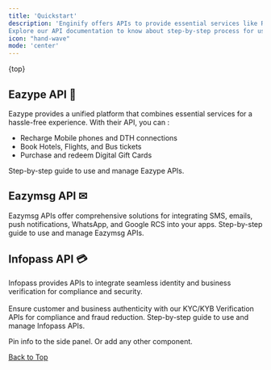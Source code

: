 ```yaml
---
title: 'Quickstart'
description: 'Enginify offers APIs to provide essential services like Recharge, Bookings, KYC/KYB verification etc.
Explore our API documentation to know about step-by-step process for using our API in your apps.'
icon: "hand-wave"
mode: 'center'
---
```

{top}

## Eazype API 📱

Eazype provides a unified platform that combines essential services for a hassle-free experience. With their API, you can :
 - Recharge Mobile phones and DTH connections
 - Book Hotels, Flights, and Bus tickets
 - Purchase and redeem Digital Gift Cards

  <Card title="Eazype API" icon="link" href="/docs/eazype-docs/introduction" arrow="true" >
    Step-by-step guide to use and manage Eazype APIs.
  </Card>


## Eazymsg API ✉

Eazymsg APIs offer comprehensive solutions for
integrating SMS, emails, push notifications, WhatsApp, and Google RCS into your apps.
   <Card title="Eazymsg API" icon="link" href="/docs/eazymsg-docs/introduction" arrow="true" >
    Step-by-step guide to use and manage Eazymsg APIs.
  </Card>
  

## Infopass API 💳
 Infopass provides APIs to integrate seamless identity and business verification for compliance and security. \
 \
 Ensure customer and business authenticity with our KYC/KYB Verification APIs for compliance and fraud reduction.
  <Card title="Infopass API" icon="link" href="/docs/infopass-docs/introduction" arrow="true" >
   Step-by-step guide to use and manage Infopass APIs.
  </Card>


<Panel>
  <Info>Pin info to the side panel. Or add any other component.</Info>
</Panel>
<div style={{
  display: 'flex',
  justifyContent: 'end',
  alignItems: 'right'
 }}>
   
  <a href="#top"> <Icon icon="circle-arrow-up"></Icon> Back to Top</a>
</div>